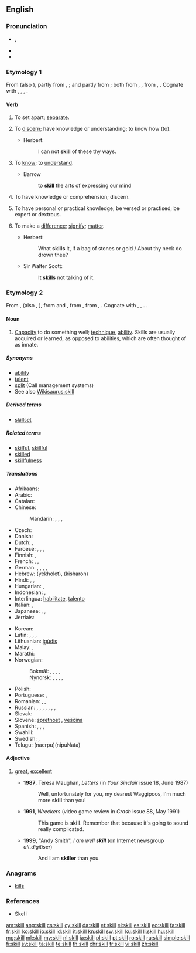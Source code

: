 ==English==
{{wikipedia}}

===Pronunciation===
* {{IPA|/skɪl/}}, {{X-SAMPA|/skIl/}}
* {{audio|en-us-skill.ogg|Audio (US)}}
* {{rhymes|ɪl}}

===Etymology 1===
From {{etyl|enm|en}} {{term|skilen|lang=enm}} (also {{term|schillen|lang=enm}}), partly from {{etyl|ang|en}} {{term|scylian|lang=ang}}, {{term|scielian||to separate, part, divide off|lang=ang}}; and partly from {{etyl|non|en}} {{term|skilja||to divide, separate|lang=non}}; both from {{etyl|gem-pro|en}} {{term/t|gem-pro|*skilōną}}, {{term/t|gem-pro|*skiljaną||to divide, limit}}, from {{etyl|ine-pro|en}} {{term/t|ine-pro|*(s)kalǝ-}}, {{term/t|ine-pro|*(s)kelǝ-||to split, cut}}. Cognate with {{etyl|da|-}} {{term|skille||to separate, discard|lang=da}}, {{etyl|sv|-}} {{term|skilja||to distinguish, differentiate, part|lang=sv}}, {{etyl|is|-}} {{term|skilja||to understand|lang=is}}, {{etyl|nl|-}} {{term|schelen||to make a difference|lang=nl}}.

====Verb====
{{en-verb}}

# {{context|transitive|lang=en}} To set apart; [[separate]].
# {{context|transitive|chiefly|dialectal|lang=en}} To [[discern]]; have knowledge or understanding; to know how (to).
#* {{rfdate}} Herbert:
#*: I can not '''skill''' of these thy ways.
# {{context|transitive|lang=en}} To [[know]]; to [[understand]].
#* Barrow
#*: to '''skill''' the arts of expressing our mind
# {{context|intransitive|lang=en}} To have knowledge or comprehension; discern.
# {{context|intransitive|lang=en}} To have personal or practical knowledge; be versed or practised; be expert or dextrous.
# {{context|intransitive|archaic|lang=en}} To make a [[difference]]; [[signify]]; [[matter]].
#* {{rfdate}} Herbert:
#*: What '''skills''' it, if a bag of stones or gold / About thy neck do drown thee?
#* {{rfdate}} Sir Walter Scott:
#*: It '''skills''' not talking of it.

===Etymology 2===
From {{etyl|enm|en}} {{term|skill|lang=enm}}, {{term|skille|lang=enm}} (also {{term|schil|lang=enm}}, {{term|schile|lang=enm}}), from {{etyl|ang|en}} {{term/t|ang|*scile}} and {{etyl|non|en}} {{term|skil||a distinction, discernment, knowledge|lang=non}}, from {{etyl|gem-pro|en}} {{term/t|gem-pro|*skilin||separation, limit}}, from {{etyl|ine-pro|en}} {{term/t|ine-pro|*(s)kalǝ-}}, {{term/t|ine-pro|*(s)kelǝ-||to split, cut}}. Cognate with {{etyl|da|-}} {{term|skel||a separation, boundary, divide|lang=da}}, {{etyl|sv|-}} {{term|skäl||reason|lang=sv}}, {{etyl|nl|-}} {{term|verschil||difference|lang=nl}}.{{etyl|nl|-}} {{term|schillen (verb)||to sperate the outer layer (schil) from the product|lang=nl}}.

====Noun====
{{en-noun|~}}

# [[capacity|Capacity]] to do something well; [[technique]], [[ability]]. Skills are usually acquired or learned, as opposed to abilities, which are often thought of as innate.

=====Synonyms=====
* [[ability]]
* [[talent]]
* [[split]] (Call management systems)
* See also [[Wikisaurus:skill]]

=====Derived terms=====
* [[skillset]]

=====Related terms=====
* [[skilful]], [[skillful]]
* [[skilled]]
* [[skillfulness]]

=====Translations=====
{{trans-top|capacity to do something well}}
* Afrikaans: {{t|af|vaardigheid}}
* Arabic: {{t|ar|مهارة|f|tr=mahaara}}
* Catalan: {{t+|ca|habilitat|f}}
* Chinese:
*: Mandarin: {{t+|cmn|技巧|tr=jìqiǎo|sc=Hani}},  {{t+|cmn|技能|tr=jìnéng|sc=Hani}},  {{t+|cmn|技術|sc=Hani}},  {{t+|cmn|技术|tr=jìshù|sc=Hani}}
* Czech: {{t+|cs|schopnost|f}}
* Danish: {{t|da|færdighed|c}}
* Dutch: {{t+|nl|bekwaamheid|f}}, {{t+|nl|vaardigheid|f}}
* Faroese: {{t|fo|kynstur|m}}, {{t|fo|kunstur|m}}, {{t|fo|hegni|n}}, {{t|fo|fimi|n}}
* Finnish: {{t+|fi|taito}}, {{t+|fi|kyky}}
* French: {{t+|fr|habileté|f}}, {{t+|fr|don|m}}, {{t+|fr|capacité|f}}
* German: {{t+|de|Geschicklichkeit|f}},  {{t+|de|Fähigkeit|f}},  {{t+|de|Kunst|f}},  {{t+|de|Talent|n}},  {{t+|de|Fertigkeit|f}}
* Hebrew: {{t|he|יכולת}} (yekholet), {{t|he|כישרון}} (kisharon)
* Hindi: {{t|hi|कुशलता|f|tr=kuśaltā|sc=Deva}}, {{t|hi|कौशल|tr=kauśal|sc=Deva}}, {{t|hi|निपुणता|tr=nipuṇtā|sc=Deva}}
* Hungarian: {{t+|hu|ügyesség}}, {{t+|hu|hozzáértés}}
* Indonesian: {{t+|id|mampu|alt=kemampuan}}, {{t+|id|ahli|alt=keahlian}}
* Interlingua: [[habilitate]], [[talento]]
* Italian: {{t+|it|abilità|f}},  {{t+|it|capacità|f}}
* Japanese: {{t+|ja|スキル|tr=sukiru}},  {{t+|ja|技能|tr=ぎのう, ginō}},  {{t+|ja|技術|tr=ぎじゅつ, gijutsu}}
* Jèrriais: {{t|roa-jer|agenceté|f}}
{{trans-mid}}
* Korean: {{t+|ko|기술|tr=gisul|sc=Hang}}
* Latin: {{t|la|habilitas|f}}, {{t|la|peritia|f}}, {{t+|la|potestas|f}}, {{t|la|potentia}}
* Lithuanian: [[įgūdis]] {{g|m}}
* Malay: {{t|ms|kemahiran}}, {{t|ms|skil}}
* Marathi: {{t|mr|कौशल्य|n|tr=kaushalya|sc=Deva}}
* Norwegian:
*: Bokmål: {{t|no|dugleik|m}}, {{t+|no|dyktighet|m|f}}, {{t+|no|evne|m|f}}, {{t|no|ferdighet|m|f}}, {{t|no|talent|n}}
*: Nynorsk: {{t|no|dugleik|m}}, {{t|no|dyktigheit|f}}, {{t+|no|evne|f}}, {{t|no|ferdigheit|f}}, {{t|no|talent|n}}
* Polish: {{t+|pl|umiejętność|f}}
* Portuguese: {{t+|pt|habilidade|f}}, {{t+|pt|talento|m}}
* Romanian: {{t+|ro|abilitate|f}}, {{t+|ro|pricepere|f}}, {{t|ro|talent|n}}
* Russian: {{t+|ru|умение|n|tr=uménije}}, {{t+|ru|навык|m|tr=návyk}}, {{t+|ru|мастерство|n|tr=masterstvó}}, {{t+|ru|сноровка|f|tr=snoróvka}}, {{t+|ru|искусство|n|tr=iskússtvo}},  {{t+|ru|способность|f|tr=sposóbnost'}},  {{t+|ru|талант|m|tr=talánt}},  {{t+|ru|дар|m|tr=dar}}
* Slovak: {{t|sk|schopnosť|f}}
* Slovene: [[spretnost]] {{g|f}}, [[veščina]] {{g|f}}
* Spanish: {{t+|es|habilidad|f}}, {{t+|es|talento|m}}, {{t+|es|destreza|f}}, {{t+|es|maña|f}}
* Swahili: {{t+|sw|uhodari}}
* Swedish: {{t+|sv|skicklighet|c}}, {{t+|sv|färdighet}}
* Telugu: {{t+|te|నేర్పు}}(naerpu){{t+|te|నిపుణత}}(nipuNata)
{{trans-bottom}}

====Adjective====
{{en-adj}}

# {{context|UK|slang|lang=en}} [[great]], [[excellent]]
#* '''1987''', Teresa Maughan, ''Letters'' (in ''Your Sinclair'' issue 18, June 1987)
#*: Well, unfortunately for you, my dearest Waggipoos, I'm much more '''skill''' than you!
#* '''1991''', ''Wreckers'' (video game review in ''Crash'' issue 88, May 1991)
#*: This game is '''skill'''. Remember that because it's going to sound really complicated.
#* '''1999''', "Andy Smith", ''I am well '''skill''''' (on Internet newsgroup ''alt.digitiser'')
#*: And I am '''skiller''' than you.

===Anagrams===
* [[kills]]

===References===
* Skel i {{R:ODS online}}

[[am:skill]]
[[ang:skill]]
[[cs:skill]]
[[cy:skill]]
[[da:skill]]
[[et:skill]]
[[el:skill]]
[[es:skill]]
[[eo:skill]]
[[fa:skill]]
[[fr:skill]]
[[ko:skill]]
[[io:skill]]
[[id:skill]]
[[it:skill]]
[[kn:skill]]
[[sw:skill]]
[[ku:skill]]
[[li:skill]]
[[hu:skill]]
[[mg:skill]]
[[ml:skill]]
[[my:skill]]
[[nl:skill]]
[[ja:skill]]
[[pl:skill]]
[[pt:skill]]
[[ro:skill]]
[[ru:skill]]
[[simple:skill]]
[[fi:skill]]
[[sv:skill]]
[[ta:skill]]
[[te:skill]]
[[th:skill]]
[[chr:skill]]
[[tr:skill]]
[[vi:skill]]
[[zh:skill]]